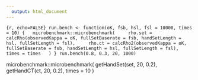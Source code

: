 ```yaml
---
  output: html_document
---
```

 

``{r, echo=FALSE}
run.bench <- function(oK, fsb, hsl, fsl = 10000, times = 10) {
  microbenchmark::microbenchmark(
    rho.set = calcRho(observedKappa = oK, fullSetBaserate = fsb, handSetLength = hsl, fullSetLength = fsl),
    rho.ct = calcRho2(observedKappa = oK, fullSetBaserate = fsb, handSetLength = hsl, fullSetLength = fsl),
    times = times
  )
}
run.bench(0.8, 0.3, 20, 1000)
``


microbenchmark::microbenchmark(
  getHandSet(set, 20, 0.2),
  getHandCT(ct, 20, 0.2),
  times = 10
)

